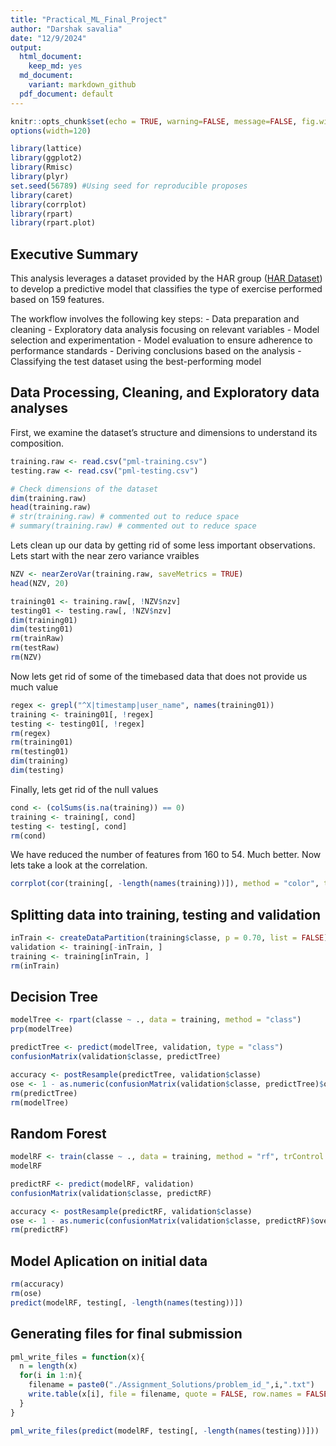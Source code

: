 ```yaml
---
title: "Practical_ML_Final_Project"
author: "Darshak savalia"
date: "12/9/2024"
output: 
  html_document:
    keep_md: yes
  md_document:
    variant: markdown_github
  pdf_document: default
---
```


```r
knitr::opts_chunk$set(echo = TRUE, warning=FALSE, message=FALSE, fig.width=10, fig.height=5)
options(width=120)

library(lattice)
library(ggplot2)
library(Rmisc)
library(plyr)
set.seed(56789) #Using seed for reproducible proposes
library(caret)
library(corrplot)
library(rpart)
library(rpart.plot)
```

## Executive Summary
This analysis leverages a dataset provided by the HAR group ([HAR Dataset](http://groupware.les.inf.puc-rio.br/har)) to develop a predictive model that classifies the type of exercise performed based on 159 features. 

The workflow involves the following key steps:
- Data preparation and cleaning
- Exploratory data analysis focusing on relevant variables
- Model selection and experimentation
- Model evaluation to ensure adherence to performance standards
- Deriving conclusions based on the analysis
- Classifying the test dataset using the best-performing model

## Data Processing, Cleaning, and Exploratory data analyses 
First, we examine the dataset's structure and dimensions to understand its composition.

```r
training.raw <- read.csv("pml-training.csv")
testing.raw <- read.csv("pml-testing.csv")
```

```r
# Check dimensions of the dataset
dim(training.raw)
head(training.raw)
# str(training.raw) # commented out to reduce space
# summary(training.raw) # commented out to reduce space
```
Lets clean up our data by getting rid of some less important observations.
Lets start with the near zero variance vraibles
```r
NZV <- nearZeroVar(training.raw, saveMetrics = TRUE)
head(NZV, 20)

training01 <- training.raw[, !NZV$nzv]
testing01 <- testing.raw[, !NZV$nzv]
dim(training01)
dim(testing01)
rm(trainRaw)
rm(testRaw)
rm(NZV)
```
Now lets get rid of some of the timebased data that does not provide us much value
```r
regex <- grepl("^X|timestamp|user_name", names(training01))
training <- training01[, !regex]
testing <- testing01[, !regex]
rm(regex)
rm(training01)
rm(testing01)
dim(training)
dim(testing)
```
Finally, lets get rid of the null values
```r
cond <- (colSums(is.na(training)) == 0)
training <- training[, cond]
testing <- testing[, cond]
rm(cond)
```
We have reduced the number of features from 160 to 54. Much better. Now lets take a look at the correlation.
```r
corrplot(cor(training[, -length(names(training))]), method = "color", tl.cex = 0.5)
```
## Splitting data into training, testing and validation
```r
inTrain <- createDataPartition(training$classe, p = 0.70, list = FALSE)
validation <- training[-inTrain, ]
training <- training[inTrain, ]
rm(inTrain)
```

## Decision Tree

```r
modelTree <- rpart(classe ~ ., data = training, method = "class")
prp(modelTree)

predictTree <- predict(modelTree, validation, type = "class")
confusionMatrix(validation$classe, predictTree)

accuracy <- postResample(predictTree, validation$classe)
ose <- 1 - as.numeric(confusionMatrix(validation$classe, predictTree)$overall[1])
rm(predictTree)
rm(modelTree)
```

## Random Forest
```r
modelRF <- train(classe ~ ., data = training, method = "rf", trControl = trainControl(method = "cv", 5), ntree = 250)
modelRF

predictRF <- predict(modelRF, validation)
confusionMatrix(validation$classe, predictRF)

accuracy <- postResample(predictRF, validation$classe)
ose <- 1 - as.numeric(confusionMatrix(validation$classe, predictRF)$overall[1])
rm(predictRF)
```

## Model Aplication on initial data
```r
rm(accuracy)
rm(ose)
predict(modelRF, testing[, -length(names(testing))])
```
## Generating files for final submission
```r
pml_write_files = function(x){
  n = length(x)
  for(i in 1:n){
    filename = paste0("./Assignment_Solutions/problem_id_",i,".txt")
    write.table(x[i], file = filename, quote = FALSE, row.names = FALSE, col.names = FALSE)
  }
}

pml_write_files(predict(modelRF, testing[, -length(names(testing))]))
```
